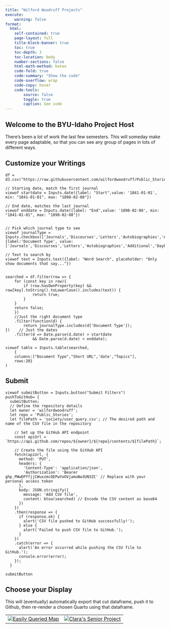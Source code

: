 ```yaml
---
title: "Wilford Woodruff Projects"
execute:
    warning: false
format:
  html:
    self-contained: true
    page-layout: full
    title-block-banner: true
    toc: true
    toc-depth: 3
    toc-location: body
    number-sections: false
    html-math-method: katex
    code-fold: true
    code-summary: "Show the code"
    code-overflow: wrap
    code-copy: hover
    code-tools:
        source: false
        toggle: true
        caption: See code
---    
```


## Welcome to the BYU-Idaho Project Host 

There's been a lot of work the last few semesters. This will someday make every page adaptable, so that you can see any group of pages in lots of different ways.



## Customize your Writings
```ojs
df = d3.csv("https://raw.githubusercontent.com/wilfordwoodruff/Public_Stories/main/code/Stories/Sample%20Subset.csv")

// Starting date, match the first journal
viewof startdate = Inputs.date({label: "Start",value: '1841-01-01', min: "1841-01-01", max: "1898-02-08"})

// End date, matches the last journal
viewof enddate = Inputs.date({label: "End",value: '1898-02-08', min: "1841-01-01", max: "1898-02-08"})


// Pick which journal type to see
viewof journalType = Inputs.checkbox(['Journals','Discourses','Letters','Autobiographies','Additional','Daybooks'],{label:'Document Type', value: ['Journals','Discourses','Letters','Autobiographies','Additional','Daybooks']})

// Text to search by
viewof text = Inputs.text({label: "Word Search", placeholder: "Only show documents that say..."})


```

<!-- Filters each row for...
1) Word Search- if any column contains that phrase
2) Document Type- if that column contains any of the checks
3) Dates- if it is between the Start and End days
We will add a drop-down list of Topics when it comes
-->
```ojs

searched = df.filter(row => {
    for (const key in row){
        if (row.hasOwnProperty(key) && row[key].toString().toLowerCase().includes(text)) {
            return true;
        }
    }
    return false;
    })
    //Just the right document type
    .filter(function(d) {
        return journalType.includes(d['Document Type']);
})    // Just the dates
    .filter(d => Date.parse(d.date) > startdate 
            && Date.parse(d.date) < enddate);

viewof table = Inputs.table(searched, 
    {
    columns:["Document Type","Short URL",'date',"Topics"],
    rows:20}
)
```
<!--
groups = d3.group(df, d => d['Journal Type'])
const columnValue = row.columnName;
viewof topics = Inputs.select([null].concat(groups),{label: "Topical Search", multiple: true})

import {createCSV} from "@resmartizh/export-functions"

viewof submitButton = Inputs.button("Submit Filters")
makeCSV = {
    submitButton;
    createCSV(searched)
}


<button onclick="pushToGitHub()">Push CSV to GitHub</button>
  <script src="script.js"></script>
-->
## Submit

```ojs
viewof submitButton = Inputs.button("Submit Filters")
pushToGitHub= {
  submitButton;
  // Define the repository details
  let owner = 'wilfordwoodruff';
  let repo = 'Public_Stories';
  let filePath = 'society/user_query.csv'; // The desired path and name of the CSV file in the repository
 
    // Set up the GitHub API endpoint
    const apiUrl = `https://api.github.com/repos/${owner}/${repo}/contents/${filePath}`;
  
    // Create the file using the GitHub API
    fetch(apiUrl, {
      method: 'PUT',
      headers: {
        'Content-Type': 'application/json',
        'Authorization': 'Bearer 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' // Replace with your personal access token
      },
      body: JSON.stringify({
        message: 'Add CSV file',
        content: btoa(searched) // Encode the CSV content as base64
      })
    })
    .then(response => {
      if (response.ok) {
        alert('CSV file pushed to GitHub successfully!');
      } else {
        alert('Failed to push CSV file to GitHub.');
      }
    })
    .catch(error => {
      alert('An error occurred while pushing the CSV file to GitHub.');
      console.error(error);
    });
  }
```

```ojs
submitButton
```



## Choose your Display
This will (eventually) automatically export that cut dataframe, push it to Github, then re-render a chosen Quarto using that dataframe. 

<table>
  <tr>
    <td><a href="code/Stories/Map Locations by Query.html">
        <img src="code/icons/scalable map2.png" alt="Easily Queried Map" title='Easily Queried Map'>
        </a>
    </td>
    <td><a href="https://clarabrobergseniorproject.netlify.app/posts/final_project/">
        <img src="code/icons/claras2.png" alt="Clara's Senior Project" title="Clara's Senior Project">
        </a>
    </td>
  </tr>
</table>

